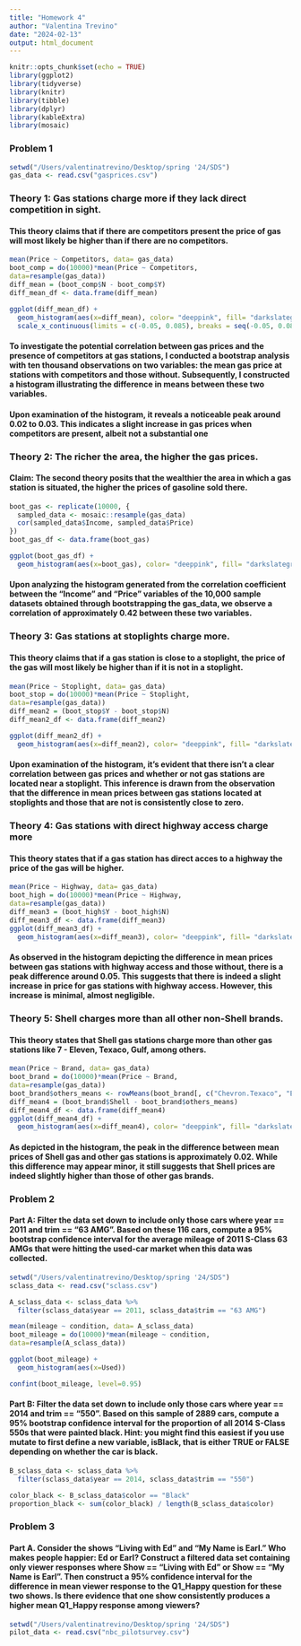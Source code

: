 ```yaml
---
title: "Homework 4"
author: "Valentina Trevino"
date: "2024-02-13"
output: html_document
---
```


```r
knitr::opts_chunk$set(echo = TRUE)
library(ggplot2)
library(tidyverse)
library(knitr)
library(tibble)
library(dplyr)
library(kableExtra)
library(mosaic)
```

### Problem 1 ###
```r
setwd("/Users/valentinatrevino/Desktop/spring '24/SDS")
gas_data <- read.csv("gasprices.csv")
```

### Theory 1: Gas stations charge more if they lack direct competition in sight. ###

#### This theory claims that if there are competitors present the price of gas will most likely be higher than if there are no competitors. ####

```r

mean(Price ~ Competitors, data= gas_data)
boot_comp = do(10000)*mean(Price ~ Competitors,
data=resample(gas_data))
diff_mean = (boot_comp$N - boot_comp$Y)
diff_mean_df <- data.frame(diff_mean)

ggplot(diff_mean_df) + 
  geom_histogram(aes(x=diff_mean), color= "deeppink", fill= "darkslategray") + labs(title = "Comparison of Mean Price of Gas Based on Competitors (Bootstrapped)", x= "Difference in Means") +
  scale_x_continuous(limits = c(-0.05, 0.085), breaks = seq(-0.05, 0.085, by = 0.01))
```

#### To investigate the potential correlation between gas prices and the presence of competitors at gas stations, I conducted a bootstrap analysis with ten thousand observations on two variables: the mean gas price at stations with competitors and those without. Subsequently, I constructed a histogram illustrating the difference in means between these two variables.

#### Upon examination of the histogram, it reveals a noticeable peak around 0.02 to 0.03. This indicates a slight increase in gas prices when competitors are present, albeit not a substantial one ####

### Theory 2: The richer the area, the higher the gas prices. ###

#### Claim: The second theory posits that the wealthier the area in which a gas station is situated, the higher the prices of gasoline sold there. ####

```r
boot_gas <- replicate(10000, {
  sampled_data <- mosaic::resample(gas_data)
  cor(sampled_data$Income, sampled_data$Price)
})
boot_gas_df <- data.frame(boot_gas)

ggplot(boot_gas_df) + 
  geom_histogram(aes(x=boot_gas), color= "deeppink", fill= "darkslategray") + labs(title = "Distribution of Correlation Coefficients between Income and Gas Price (Bootstrapped)", x= "Correlation Coefficients")  + scale_x_continuous(limits = c(-0.1, 0.7), breaks = seq(-0.1, 0.7, by = 0.1)) 
```

#### Upon analyzing the histogram generated from the correlation coefficient between the "Income" and "Price" variables of the 10,000 sample datasets obtained through bootstrapping the gas_data, we observe a correlation of approximately 0.42 between these two variables.  ####

### Theory 3: Gas stations at stoplights charge more. ###

#### This theory claims that if a gas station is close to a stoplight, the price of the gas will most likely be higher than if it is not in a stoplight. ####

```r

mean(Price ~ Stoplight, data= gas_data)
boot_stop = do(10000)*mean(Price ~ Stoplight,
data=resample(gas_data))
diff_mean2 = (boot_stop$Y - boot_stop$N)
diff_mean2_df <- data.frame(diff_mean2)

ggplot(diff_mean2_df) + 
  geom_histogram(aes(x=diff_mean2), color= "deeppink", fill= "darkslategray") + labs(title = "Comparison of Gas Price Means Based on Proximity to Stoplights (Bootstrapped)", x= "Difference in Means")
```

#### Upon examination of the histogram, it's evident that there isn't a clear correlation between gas prices and whether or not gas stations are located near a stoplight. This inference is drawn from the observation that the difference in mean prices between gas stations located at stoplights and those that are not is consistently close to zero. ####


### Theory 4: Gas stations with direct highway access charge more ###
#### This theory states that if a gas station has direct acces to a highway the price of the gas will be higher. ####

```r
mean(Price ~ Highway, data= gas_data)
boot_high = do(10000)*mean(Price ~ Highway,
data=resample(gas_data))
diff_mean3 = (boot_high$Y - boot_high$N)
diff_mean3_df <- data.frame(diff_mean3)
ggplot(diff_mean3_df) + 
  geom_histogram(aes(x=diff_mean3), color= "deeppink", fill= "darkslategray") + labs(title =  "Comparison of Gas Price Means Based on Proximity to Highways (Bootstrapped)", x= "Difference in Means")
```

#### As observed in the histogram depicting the difference in mean prices between gas stations with highway access and those without, there is a peak difference around 0.05. This suggests that there is indeed a slight increase in price for gas stations with highway access. However, this increase is minimal, almost negligible. ####

### Theory 5: Shell charges more than all other non-Shell brands. ###
#### This theory states that Shell gas stations charge more than other gas stations like 7 - Eleven, Texaco, Gulf, among others. ####
```r
mean(Price ~ Brand, data= gas_data)
boot_brand = do(10000)*mean(Price ~ Brand,
data=resample(gas_data))
boot_brand$others_means <- rowMeans(boot_brand[, c("Chevron.Texaco", "ExxonMobil", "Other")])
diff_mean4 = (boot_brand$Shell - boot_brand$others_means)
diff_mean4_df <- data.frame(diff_mean4)
ggplot(diff_mean4_df) + 
  geom_histogram(aes(x=diff_mean4), color= "deeppink", fill= "darkslategray")  + labs(title =  "Comparison of Gas Price Means by Brand (Shell vs. Others) (Bootstrapped)", x= "Difference in Means")
```

#### As depicted in the histogram, the peak in the difference between mean prices of Shell gas and other gas stations is approximately 0.02. While this difference may appear minor, it still suggests that Shell prices are indeed slightly higher than those of other gas brands.  ####

### Problem 2 ###

#### Part A: Filter the data set down to include only those cars where year == 2011 and trim == "63 AMG". Based on these 116 cars, compute a 95% bootstrap confidence interval for the average mileage of 2011 S-Class 63 AMGs that were hitting the used-car market when this data was collected. ####

```r
setwd("/Users/valentinatrevino/Desktop/spring '24/SDS")
sclass_data <- read.csv("sclass.csv")

A_sclass_data <- sclass_data %>%
  filter(sclass_data$year == 2011, sclass_data$trim == "63 AMG")

mean(mileage ~ condition, data= A_sclass_data)
boot_mileage = do(10000)*mean(mileage ~ condition,
data=resample(A_sclass_data))

ggplot(boot_mileage) + 
  geom_histogram(aes(x=Used))

confint(boot_mileage, level=0.95)
```

#### Part B: Filter the data set down to include only those cars where year == 2014 and trim == "550". Based on this sample of 2889 cars, compute a 95% bootstrap confidence interval for the proportion of all 2014 S-Class 550s that were painted black. Hint: you might find this easiest if you use mutate to first define a new variable, isBlack, that is either TRUE or FALSE depending on whether the car is black. ####

```r
B_sclass_data <- sclass_data %>%
  filter(sclass_data$year == 2014, sclass_data$trim == "550")

color_black <- B_sclass_data$color == "Black"
proportion_black <- sum(color_black) / length(B_sclass_data$color)
```

### Problem 3 ###

#### Part A. Consider the shows “Living with Ed” and “My Name is Earl.” Who makes people happier: Ed or Earl? Construct a filtered data set containing only viewer responses where Show == "Living with Ed" or Show == "My Name is Earl". Then construct a 95% confidence interval for the difference in mean viewer response to the Q1_Happy question for these two shows. Is there evidence that one show consistently produces a higher mean Q1_Happy response among viewers? ####

```r
setwd("/Users/valentinatrevino/Desktop/spring '24/SDS")
pilot_data <- read.csv("nbc_pilotsurvey.csv")
```
